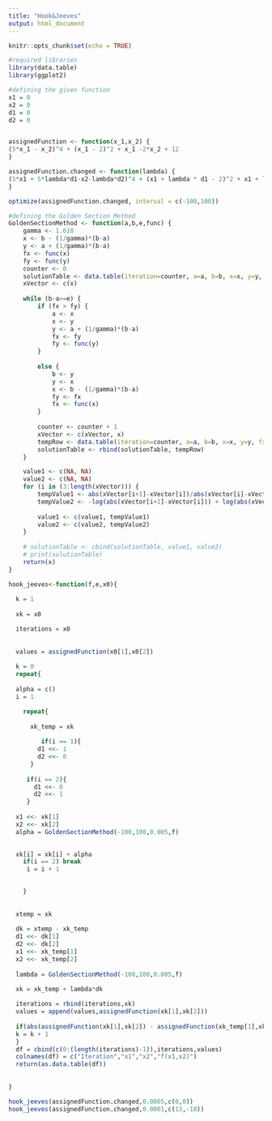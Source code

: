 ```yaml
---
title: "Hook&Jeeves"
output: html_document
---
```


```r
knitr::opts_chunk$set(echo = TRUE)
```




```r
#required libraries 
library(data.table)
library(ggplot2)

#defining the given function
x1 = 0
x2 = 0
d1 = 0
d2 = 0


assignedFunction <- function(x_1,x_2) {
(5*x_1 - x_2)^4 + (x_1 - 2)^2 + x_1 -2*x_2 + 12
}

assignedFunction.changed <- function(lambda) {
(5*x1 + 5*lambda*d1-x2-lambda*d2)^4 + (x1 + lambda * d1 - 2)^2 + x1 + lambda*d1-2*x2-2*lambda*d2 + 12
}

optimize(assignedFunction.changed, interval = c(-100,100))


```






```r

#defining the Golden Section Method
GoldenSectionMethod <- function(a,b,e,func) {
    gamma <- 1.618
    x <- b - (1/gamma)*(b-a)
    y <- a + (1/gamma)*(b-a)
    fx <- func(x)
    fy <- func(y)
    counter <- 0
    solutionTable <- data.table(iteration=counter, a=a, b=b, x=x, y=y, fx=fx, fy=fy)
    xVector <- c(x)
    
    while (b-a>=e) {
        if (fx > fy) {
            a <- x
            x <- y
            y <- a + (1/gamma)*(b-a)
            fx <- fy
            fy <- func(y)
        }
        
        else {
            b <- y
            y <- x
            x <- b - (1/gamma)*(b-a)
            fy <- fx
            fx <- func(x)
        }
        
        counter <- counter + 1
        xVector <- c(xVector, x)
        tempRow <- data.table(iteration=counter, a=a, b=b, x=x, y=y, fx=fx, fy=fy)
        solutionTable <- rbind(solutionTable, tempRow)
    }

    value1 <- c(NA, NA)
    value2 <- c(NA, NA)
    for (i in (3:length(xVector))) {
        tempValue1 <- abs(xVector[i+1]-xVector[i])/abs(xVector[i]-xVector[i-1])
        tempValue2 <- -log(abs(xVector[i+1]-xVector[i])) + log(abs(xVector[i]-xVector[i-1]))
        
        value1 <- c(value1, tempValue1)
        value2 <- c(value2, tempValue2)
    }
    
    # solutionTable <- cbind(solutionTable, value1, value2)
    # print(solutionTable)
    return(x)
}


```










```r
hook_jeeves<-function(f,e,x0){
  
  k = 1
  
  xk = x0

  iterations = x0
  
  
  values = assignedFunction(x0[1],x0[2])
  
  k = 0
  repeat{
    
  alpha = c()
  i = 1

    repeat{
    
      xk_temp = xk
   
         if(i == 1){
        d1 <<- 1
        d2 <<- 0
      }
     
     if(i == 2){
       d1 <<- 0
       d2 <<- 1
     }
  
  x1 <<- xk[1]
  x2 <<- xk[2]
  alpha = GoldenSectionMethod(-100,100,0.005,f)

  
  xk[i] = xk[i] + alpha
    if(i == 2) break
     i = i + 1

  
    }
  
  
  xtemp = xk
  
  dk = xtemp - xk_temp
  d1 <<- dk[1]
  d2 <<- dk[2]
  x1 <<- xk_temp[1]
  x2 <<- xk_temp[2]
  
  lambda = GoldenSectionMethod(-100,100,0.005,f)

  xk = xk_temp + lambda*dk
  
  iterations = rbind(iterations,xk)
  values = append(values,assignedFunction(xk[1],xk[2]))
  
  if(abs(assignedFunction(xk[1],xk[2]) - assignedFunction(xk_temp[1],xk_temp[2])) <= e) break
  k = k + 1
  }
  df = cbind(c(0:(length(iterations)-1)),iterations,values)
  colnames(df) = c("Iteration","x1","x2","f(x1,x2)")
  return(as.data.table(df))
  
  
}


```

```r
hook_jeeves(assignedFunction.changed,0.0005,c(0,0))
hook_jeeves(assignedFunction.changed,0.0001,c(13,-18))
```

